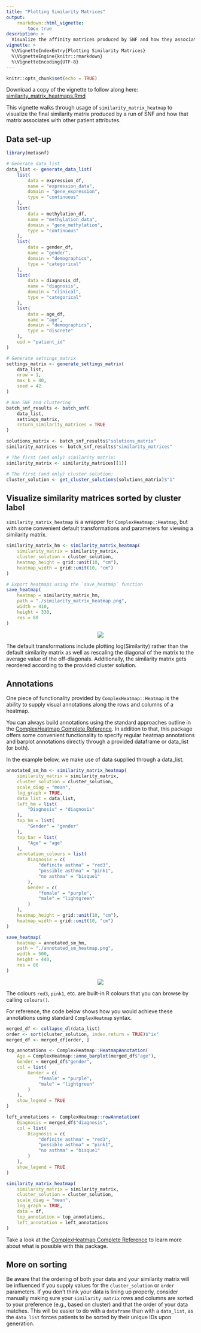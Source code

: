 ```yaml
---
title: "Plotting Similarity Matrices"
output:
    rmarkdown::html_vignette:
        toc: true
description: >
  Visualize the affinity matrices produced by SNF and how they associate with other data attributes.
vignette: >
  %\VignetteIndexEntry{Plotting Similarity Matrices}
  %\VignetteEngine{knitr::rmarkdown}
  %\VignetteEncoding{UTF-8}
---
```


```r
knitr::opts_chunk$set(echo = TRUE)
```

Download a copy of the vignette to follow along here: [similarity_matrix_heatmaps.Rmd](https://raw.githubusercontent.com/BRANCHlab/metasnf/main/vignettes/similarity_matrix_heatmaps.Rmd)

This vignette walks through usage of `similarity_matrix_heatmap` to visualize the final similarity matrix produced by a run of SNF and how that matrix associates with other patient attributes.

## Data set-up

```r
library(metasnf)

# Generate data_list
data_list <- generate_data_list(
    list(
        data = expression_df,
        name = "expression_data",
        domain = "gene_expression",
        type = "continuous"
    ),
    list(
        data = methylation_df,
        name = "methylation_data",
        domain = "gene_methylation",
        type = "continuous"
    ),
    list(
        data = gender_df,
        name = "gender",
        domain = "demographics",
        type = "categorical"
    ),
    list(
        data = diagnosis_df,
        name = "diagnosis",
        domain = "clinical",
        type = "categorical"
    ),
    list(
        data = age_df,
        name = "age",
        domain = "demographics",
        type = "discrete"
    ),
    uid = "patient_id"
)

# Generate settings_matrix
settings_matrix <- generate_settings_matrix(
    data_list,
    nrow = 1,
    max_k = 40,
    seed = 42
)

# Run SNF and clustering
batch_snf_results <- batch_snf(
    data_list,
    settings_matrix,
    return_similarity_matrices = TRUE
)

solutions_matrix <- batch_snf_results$"solutions_matrix"
similarity_matrices <- batch_snf_results$"similarity_matrices"

# The first (and only) similarity matrix:
similarity_matrix <- similarity_matrices[[1]]

# The first (and only) cluster solution:
cluster_solution <- get_cluster_solutions(solutions_matrix)$"1"
```

## Visualize similarity matrices sorted by cluster label

`similarity_matrix_heatmap` is a wrapper for `ComplexHeatmap::Heatmap`, but with some convenient default transformations and parameters for viewing a similarity matrix.

```r
similarity_matrix_hm <- similarity_matrix_heatmap(
    similarity_matrix = similarity_matrix,
    cluster_solution = cluster_solution,
    heatmap_height = grid::unit(10, "cm"),
    heatmap_width = grid::unit(10, "cm")
)

# Export heatmaps using the `save_heatmap` function
save_heatmap(
    heatmap = similarity_matrix_hm,
    path = "./similarity_matrix_heatmap.png",
    width = 410,
    height = 330,
    res = 80
)
```

<center>
![](https://raw.githubusercontent.com/BRANCHlab/metasnf/main/vignettes/similarity_matrix_heatmap.png)
</center>

The default transformations include plotting log(Similarity) rather than the default similarity matrix as well as rescaling the diagonal of the matrix to the average value of the off-diagonals.
Additionally, the similarity matrix gets reordered according to the provided cluster solution.

## Annotations

One piece of functionality provided by `ComplexHeatmap::Heatmap` is the ability to supply visual annotations along the rows and columns of a heatmap.

You can always build annotations using the standard approaches outline in the [ComplexHeatmap Complete Reference](https://jokergoo.github.io/ComplexHeatmap-reference/book/index.html).
In addition to that, this package offers some convenient functionality to specify regular heatmap annotations and barplot annotations directly through a provided dataframe or data_list (or both).

In the example below, we make use of data supplied through a data_list.

```r

annotated_sm_hm <- similarity_matrix_heatmap(
    similarity_matrix = similarity_matrix,
    cluster_solution = cluster_solution,
    scale_diag = "mean",
    log_graph = TRUE,
    data_list = data_list,
    left_hm = list(
        "Diagnosis" = "diagnosis"
    ),
    top_hm = list(
        "Gender" = "gender"
    ),
    top_bar = list(
        "Age" = "age"
    ),
    annotation_colours = list(
        Diagnosis = c(
            "definite asthma" = "red3",
            "possible asthma" = "pink1",
            "no asthma" = "bisque1"
        ),
        Gender = c(
            "female" = "purple",
            "male" = "lightgreen"
        )
    ),
    heatmap_height = grid::unit(10, "cm"),
    heatmap_width = grid::unit(10, "cm")
)

save_heatmap(
    heatmap = annotated_sm_hm,
    path = "./annotated_sm_heatmap.png",
    width = 500,
    height = 440,
    res = 80
)
```

<center>
![](https://raw.githubusercontent.com/BRANCHlab/metasnf/main/vignettes/annotated_sm_heatmap.png)
</center>

The colours `red3`, `pink1`, etc. are built-in R colours that you can browse by calling `colours()`.

For reference, the code below shows how you would achieve these annotations using standard `ComplexHeatmap` syntax.

```r
merged_df <- collapse_dl(data_list)
order <- sort(cluster_solution, index.return = TRUE)$"ix"
merged_df <- merged_df[order, ]

top_annotations <- ComplexHeatmap::HeatmapAnnotation(
    Age = ComplexHeatmap::anno_barplot(merged_df$"age"),
    Gender = merged_df$"gender",
    col = list(
        Gender = c(
            "female" = "purple",
            "male" = "lightgreen"
        )
    ),
    show_legend = TRUE
)

left_annotations <- ComplexHeatmap::rowAnnotation(
    Diagnosis = merged_df$"diagnosis",
    col = list(
        Diagnosis = c(
            "definite asthma" = "red3",
            "possible asthma" = "pink1",
            "no asthma" = "bisque1"
        )
    ),
    show_legend = TRUE
)

similarity_matrix_heatmap(
    similarity_matrix = similarity_matrix,
    cluster_solution = cluster_solution,
    scale_diag = "mean",
    log_graph = TRUE,
    data = df,
    top_annotation = top_annotations,
    left_annotation = left_annotations
)
```

Take a look at the [ComplexHeatmap Complete Reference](https://jokergoo.github.io/ComplexHeatmap-reference/book/index.html) to learn more about what is possible with this package.

## More on sorting

Be aware that the ordering of both your data and your similarity matrix will be influenced if you supply values for the `cluster_solution` or `order` parameters.
If you don't think your data is lining up properly, consider manually making sure your `similarity_matrix` rows and columns are sorted to your preference (e.g., based on cluster) and that the order of your data matches.
This will be easier to do with a `dataframe` than with a `data_list`, as the `data_list` forces patients to be sorted by their unique IDs upon generation.
